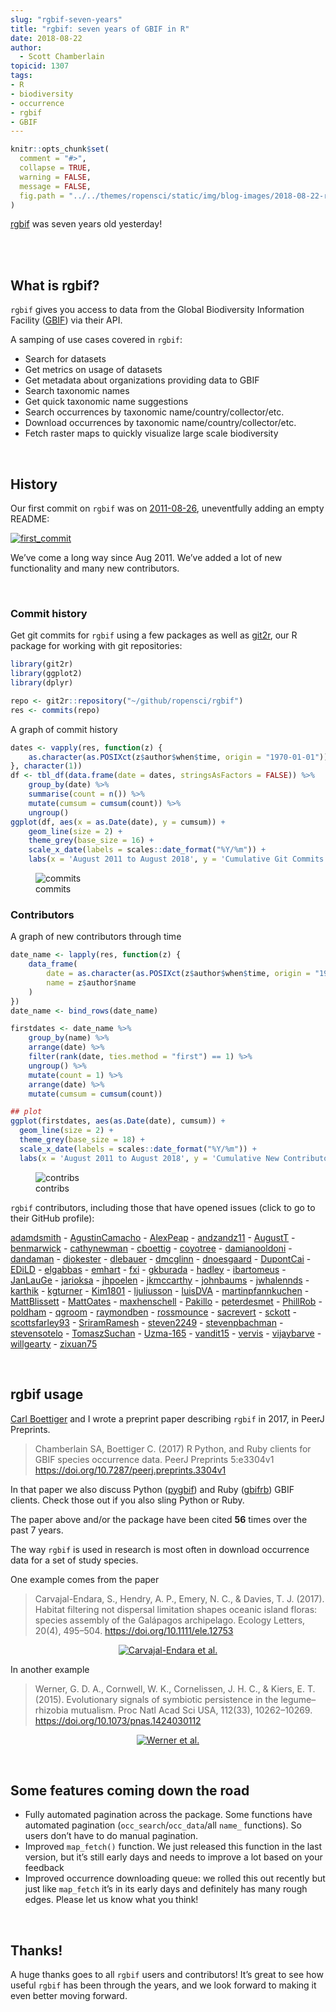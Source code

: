 ```yaml
---
slug: "rgbif-seven-years"
title: "rgbif: seven years of GBIF in R"
date: 2018-08-22
author:
  - Scott Chamberlain
topicid: 1307
tags:
- R
- biodiversity
- occurrence
- rgbif
- GBIF
---
```


```r
knitr::opts_chunk$set(
  comment = "#>",
  collapse = TRUE,
  warning = FALSE,
  message = FALSE,
  fig.path = "../../themes/ropensci/static/img/blog-images/2018-08-22-rgbif-seven-years/"
)
```

[rgbif][] was seven years old yesterday! 

<br><br>

## What is rgbif?

`rgbif` gives you access to data from the Global Biodiversity Information Facility ([GBIF][]) via their API.

A samping of use cases covered in `rgbif`:

* Search for datasets 
* Get metrics on usage of datasets
* Get metadata about organizations providing data to GBIF
* Search taxonomic names
* Get quick taxonomic name suggestions
* Search occurrences by taxonomic name/country/collector/etc.
* Download occurrences by taxonomic name/country/collector/etc.
* Fetch raster maps to quickly visualize large scale biodiversity

<br>

## History

Our first commit on `rgbif` was on [2011-08-26][firstcomm], uneventfully adding an empty README:

[![first_commit](/img/blog-images/2018-08-22-rgbif-seven-years/rgbif-first-commit.png)][firstcomm]

We've come a long way since Aug 2011. We've added a lot of new functionality and many new contributors.

<br>

### Commit history

Get git commits for `rgbif` using a few packages as well as [git2r](https://github.com/ropensci/git2r), our R package for working with git repositories:

```r
library(git2r)
library(ggplot2)
library(dplyr)

repo <- git2r::repository("~/github/ropensci/rgbif")
res <- commits(repo)
```

A graph of commit history

```r
dates <- vapply(res, function(z) {
    as.character(as.POSIXct(z$author$when$time, origin = "1970-01-01"))
}, character(1))
df <- tbl_df(data.frame(date = dates, stringsAsFactors = FALSE)) %>% 
    group_by(date) %>%
    summarise(count = n()) %>%
    mutate(cumsum = cumsum(count)) %>%
    ungroup()
ggplot(df, aes(x = as.Date(date), y = cumsum)) +
    geom_line(size = 2) +
    theme_grey(base_size = 16) +
    scale_x_date(labels = scales::date_format("%Y/%m")) +
    labs(x = 'August 2011 to August 2018', y = 'Cumulative Git Commits')
```

![commits](/img/blog-images/2018-08-22-rgbif-seven-years/commits.png)

### Contributors

A graph of new contributors through time

```r
date_name <- lapply(res, function(z) {
    data_frame(
        date = as.character(as.POSIXct(z$author$when$time, origin = "1970-01-01")),
        name = z$author$name
    )
})
date_name <- bind_rows(date_name)

firstdates <- date_name %>%
    group_by(name) %>%
    arrange(date) %>%
    filter(rank(date, ties.method = "first") == 1) %>%
    ungroup() %>%
    mutate(count = 1) %>%
    arrange(date) %>%
    mutate(cumsum = cumsum(count))

## plot
ggplot(firstdates, aes(as.Date(date), cumsum)) +
  geom_line(size = 2) +
  theme_grey(base_size = 18) +
  scale_x_date(labels = scales::date_format("%Y/%m")) +
  labs(x = 'August 2011 to August 2018', y = 'Cumulative New Contributors')
```

![contribs](/img/blog-images/2018-08-22-rgbif-seven-years/contribs.png)

`rgbif` contributors, including those that have opened issues (click to go to their GitHub profile):

[adamdsmith](https://github.com/adamdsmith) - [AgustinCamacho](https://github.com/AgustinCamacho) - [AlexPeap](https://github.com/AlexPeap) - [andzandz11](https://github.com/andzandz11) - [AugustT](https://github.com/AugustT) - [benmarwick](https://github.com/benmarwick) - [cathynewman](https://github.com/cathynewman) - [cboettig](https://github.com/cboettig) - [coyotree](https://github.com/coyotree) - [damianooldoni](https://github.com/damianooldoni) - [dandaman](https://github.com/dandaman) - [djokester](https://github.com/djokester) - [dlebauer](https://github.com/dlebauer) - [dmcglinn](https://github.com/dmcglinn) - [dnoesgaard](https://github.com/dnoesgaard) - [DupontCai](https://github.com/DupontCai) - [EDiLD](https://github.com/EDiLD) - [elgabbas](https://github.com/elgabbas) - [emhart](https://github.com/emhart) - [fxi](https://github.com/fxi) - [gkburada](https://github.com/gkburada) - [hadley](https://github.com/hadley) - [ibartomeus](https://github.com/ibartomeus) - [JanLauGe](https://github.com/JanLauGe) - [jarioksa](https://github.com/jarioksa) - [jhpoelen](https://github.com/jhpoelen) - [jkmccarthy](https://github.com/jkmccarthy) - [johnbaums](https://github.com/johnbaums) - [jwhalennds](https://github.com/jwhalennds) - [karthik](https://github.com/karthik) - [kgturner](https://github.com/kgturner) - [Kim1801](https://github.com/Kim1801) - [ljuliusson](https://github.com/ljuliusson) - [luisDVA](https://github.com/luisDVA) - [martinpfannkuchen](https://github.com/martinpfannkuchen) - [MattBlissett](https://github.com/MattBlissett) - [MattOates](https://github.com/MattOates) - [maxhenschell](https://github.com/maxhenschell) - [Pakillo](https://github.com/Pakillo) - [peterdesmet](https://github.com/peterdesmet) - [PhillRob](https://github.com/PhillRob) - [poldham](https://github.com/poldham) - [qgroom](https://github.com/qgroom) - [raymondben](https://github.com/raymondben) - [rossmounce](https://github.com/rossmounce) - [sacrevert](https://github.com/sacrevert) - [sckott](https://github.com/sckott) - [scottsfarley93](https://github.com/scottsfarley93) - [SriramRamesh](https://github.com/SriramRamesh) - [steven2249](https://github.com/steven2249) - [stevenpbachman](https://github.com/stevenpbachman) - [stevensotelo](https://github.com/stevensotelo) - [TomaszSuchan](https://github.com/TomaszSuchan) - [Uzma-165](https://github.com/Uzma-165) - [vandit15](https://github.com/vandit15) - [vervis](https://github.com/vervis) - [vijaybarve](https://github.com/vijaybarve) - [willgearty](https://github.com/willgearty) - [zixuan75](https://github.com/zixuan75)

<br>

## rgbif usage

[Carl Boettiger][carl] and I wrote a preprint paper describing `rgbif` in 2017, in PeerJ Preprints.

> Chamberlain SA, Boettiger C. (2017) R Python, and Ruby clients for GBIF species occurrence data. PeerJ Preprints 5:e3304v1 <https://doi.org/10.7287/peerj.preprints.3304v1>

In that paper we also discuss Python ([pygbif][]) and Ruby ([gbifrb][]) GBIF clients. Check those out if you also sling Python or Ruby.

The paper above and/or the package have been cited **56** times over the past 7 years.

The way `rgbif` is used in research is most often in download occurrence data for a set of study species.

One example comes from the paper 

> Carvajal-Endara, S., Hendry, A. P., Emery, N. C., & Davies, T. J. (2017). Habitat filtering not dispersal limitation shapes oceanic island floras: species assembly of the Galápagos archipelago. Ecology Letters, 20(4), 495–504. <https://doi.org/10.1111/ele.12753>

<div style="width:100%; text-align:center">
<a href="https://doi.org/10.1111/ele.12753" target="_blank"><img src="/img/blog-images/2018-08-22-rgbif-seven-years/rgbif-methods.png" title="Carvajal-Endara et al." ></a>
</div>

In another example

> Werner, G. D. A., Cornwell, W. K., Cornelissen, J. H. C., & Kiers, E. T. (2015). Evolutionary signals of symbiotic persistence in the legume–rhizobia mutualism. Proc Natl Acad Sci USA, 112(33), 10262–10269. <https://doi.org/10.1073/pnas.1424030112>

<div style="width:100%; text-align:center">
<a href="https://doi.org/10.1073/pnas.1424030112" target="_blank"><img src="/img/blog-images/2018-08-22-rgbif-seven-years/rgbif-methods2.png" title="Werner et al." ></a>
</div>

<br>

## Some features coming down the road

* Fully automated pagination across the package. Some functions have automated pagination (`occ_search`/`occ_data`/all `name_` functions). So users don't have to do manual pagination.
* Improved `map_fetch()` function. We just released this function in the last version, but it's still early days and needs to improve a lot based on your feedback
* Improved occurrence downloading queue: we rolled this out recently but just like `map_fetch` it's in its early days and definitely has many rough edges. Please let us know what you think!

<br>

## Thanks!

A huge thanks goes to all `rgbif` users and contributors! It's great to see how useful `rgbif` has been through the years, and we look forward to making it even better moving forward.


[rgbif]: https://github.com/ropensci/rgbif
[firstcomm]: https://github.com/ropensci/rgbif/commit/9042246555151240a5136ccf7530d0524bfb1cb5
[carl]: http://www.carlboettiger.info/
[pygbif]: https://pypi.org/project/pygbif
[gbifrb]: https://rubygems.org/gems/gbifrb
[GBIF]: https://www.gbif.org/
